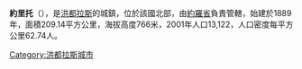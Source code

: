 '''約里托'''（{{lang-es|Yorito}}），是[[洪都拉斯|洪都拉斯]]的城鎮，位於該國北部，由[[約羅省|約羅省]]負責管轄，始建於1889年，面積209.14平方公里，海拔高度766米，2001年人口13,122，人口密度每平方公里62.74人。

{{coord|15|04|N|87|17|W|display=title|region:HN_type:city_source:GNS-enwiki}}

{{Honduras-geo-stub}}
[[Category:洪都拉斯城市|Category:洪都拉斯城市]]